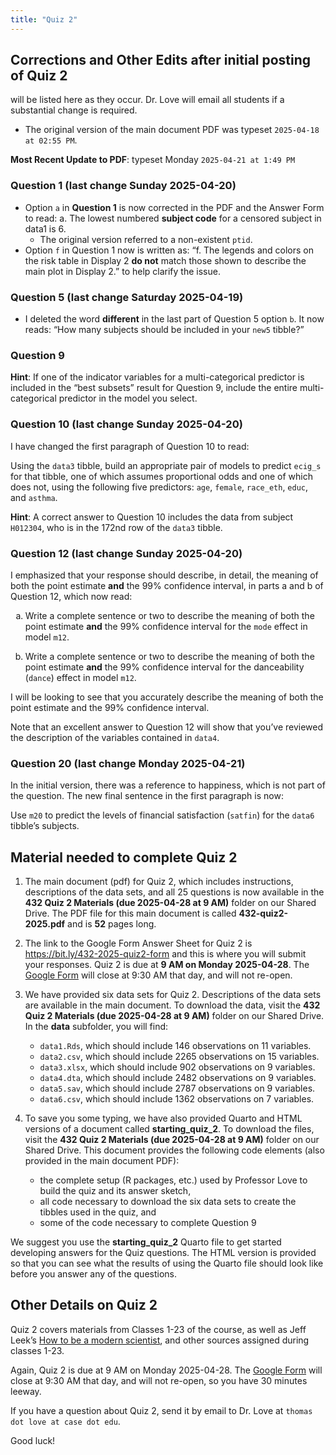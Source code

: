 ```yaml
---
title: "Quiz 2"
---
```


## Corrections and Other Edits after initial posting of Quiz 2 

will be listed here as they occur. Dr. Love will email all students if a substantial change is required.

- The original version of the main document PDF was typeset `2025-04-18 at 02:55 PM`.

**Most Recent Update to PDF**: typeset Monday `2025-04-21 at 1:49 PM`

### Question 1 (last change Sunday 2025-04-20)

- Option `a` in **Question 1** is now corrected in the PDF and the Answer Form to read: a. The lowest numbered **subject code** for a censored subject in data1 is 6.
    - The original version referred to a non-existent `ptid`.
- Option `f` in Question 1 now is written as: "f. The legends and colors on the risk table in Display 2 **do not** match those shown to describe the main plot in Display 2." to help clarify the issue.

### Question 5 (last change Saturday 2025-04-19)

- I deleted the word **different** in the last part of Question 5 option `b`. It now reads: "How many subjects should be included in your `new5` tibble?"

### Question 9

**Hint**: If one of the indicator variables for a multi-categorical predictor is included in the "best subsets" result for Question 9, include the entire multi-categorical predictor in the model you select.

### Question 10 (last change Sunday 2025-04-20)

I have changed the first paragraph of Question 10 to read:

Using the `data3` tibble, build an appropriate pair of models to predict `ecig_s` for that tibble, one of which assumes proportional odds and one of which does not, using the following five predictors: `age`, `female`, `race_eth`, `educ`, and `asthma`. 

**Hint**: A correct answer to Question 10 includes the data from subject `H012304`, who is in the 172nd row of the `data3` tibble.

### Question 12 (last change Sunday 2025-04-20)

I emphasized that your response should describe, in detail, the meaning of both the point estimate **and** the 99% confidence interval, in parts a and b of Question 12, which now read:

a. Write a complete sentence or two to describe the meaning of both the point estimate **and** the 99% confidence interval for the `mode` effect in model `m12`.

b. Write a complete sentence or two to describe the meaning of both the point estimate **and** the 99% confidence interval for the danceability (`dance`) effect in model `m12`.

I will be looking to see that you accurately describe the meaning of both the point estimate and the 99% confidence interval.

Note that an excellent answer to Question 12 will show that you've reviewed the description of the variables contained in `data4`.

### Question 20 (last change Monday 2025-04-21)

In the initial version, there was a reference to happiness, which is not part of the question. The new final sentence in the first paragraph is now:

Use `m20` to predict the levels of financial satisfaction (`satfin`) for the `data6` tibble's subjects.

## Material needed to complete Quiz 2

1. The main document (pdf) for Quiz 2, which includes instructions, descriptions of the data sets, and all 25 questions is now available in the **432 Quiz 2 Materials (due 2025-04-28 at 9 AM)** folder on our Shared Drive. The PDF file for this main document is called **432-quiz2-2025.pdf** and is **52** pages long.

2. The link to the Google Form Answer Sheet for Quiz 2 is <https://bit.ly/432-2025-quiz2-form> and this is where you will submit your responses. Quiz 2 is due at **9 AM on Monday 2025-04-28**. The [Google Form](https://bit.ly/432-2025-quiz2-form) will close at 9:30 AM that day, and will not re-open.

3. We have provided six data sets for Quiz 2. Descriptions of the data sets are available in the main document. To download the data, visit the **432 Quiz 2 Materials (due 2025-04-28 at 9 AM)** folder on our Shared Drive. In the **data** subfolder, you will find:
    - `data1.Rds`, which should include 146 observations on 11 variables.
    - `data2.csv`, which should include 2265 observations on 15 variables.
    - `data3.xlsx`, which should include 902 observations on 9 variables.
    - `data4.dta`, which should include 2482 observations on 9 variables.
    - `data5.sav`, which should include 2787 observations on 9 variables.
    - `data6.csv`, which should include 1362 observations on 7 variables.

4. To save you some typing, we have also provided Quarto and HTML versions of a document called **starting_quiz_2**. To download the files, visit the **432 Quiz 2 Materials (due 2025-04-28 at 9 AM)** folder on our Shared Drive. This document provides the following code elements (also provided in the main document PDF):
    - the complete setup (R packages, etc.) used by Professor Love to build the quiz and its answer sketch,
    - all code necessary to download the six data sets to create the tibbles used in the quiz, and
    - some of the code necessary to complete Question 9

We suggest you use the **starting_quiz_2** Quarto file to get started developing answers for the Quiz questions. The HTML version is provided so that you can see what the results of using the Quarto file should look like before you answer any of the questions.

## Other Details on Quiz 2

Quiz 2 covers materials from Classes 1-23 of the course, as well as Jeff Leek's [How to be a modern scientist](https://leanpub.com/modernscientist), and other sources assigned during classes 1-23.

Again, Quiz 2 is due at 9 AM on Monday 2025-04-28. The [Google Form](https://bit.ly/432-2025-quiz2-form) will close at 9:30 AM that day, and will not re-open, so you have 30 minutes leeway.

If you have a question about Quiz 2, send it by email to Dr. Love at `thomas dot love at case dot edu`.

Good luck!
